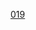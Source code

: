 {{整数
| nav_pre = Category:名数
| list name = [[:分類:名数|:分類:名数]]
| list = {{Numbers digits|13|namespace=:Category:名数}}
| num=19
}}
[[Category:名數|019]]